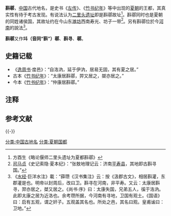 {{NoteTA 
|1=zh-cn:鄩;zh-tw:鄩;zh-hk:鄩;zh-sg:鄩
}}

'''斟鄩'''{{NoteTag|{{標音|字=斟鄩|拼音=Zhēnxún|注音=ㄓㄣㄒㄩㄣˊ|langjin=zhen<sup>1</sup>sin<sup>2</sup>|}}}}，[[中国|中国]]古代地名，是史书《[[左传|左传]]》、《[[竹书纪年|竹书纪年]]》等中出现的[[夏朝|夏朝]]的王都，其真实性有待于考古发现。有说法认为[[二里头遗址|二里头遗址]]即是斟鄩故址<ref>方酉生《略论偃师二里头遗址为夏都斟鄩》</ref>。斟鄩同时也是夏朝的同姓诸侯国，其故址约在今山东[[潍坊|潍坊]]西南寿光、坊子一带<ref>[[司马贞|司马贞]]《史记索隐·夏本纪》：“张敖地理记云：济南[[平寿县|平寿县]]，其地即古斟寻国。”</ref>。另有斟鄩位於今[[河南|河南]]的說法<ref>《[[水经|水经]]·巨洋水注》載：“薛瓒《汉书集注》云：按《汲郡古文》，相居斟灌，东郡灌是也。明帝以封周后，改曰卫。斟寻在河南，非平寿。又云：太康居斟寻，羿亦居之，桀又居之。《尚书·序》曰：太康失国，兄弟五人，徯于洛汭。此即太康之居为近洛也。余考瓒所据，今河南有寻地，卫国有观土。《国语》曰：启有五观，谓之奸子。五观盖其名也。所处之邑，其名曰观。皇甫谧曰：卫地。”</ref>。

'''斟鄩'''又作'''㘰（音同“斟”）鄩'''、'''斟寻'''、'''鄩'''。

==史籍记载==
* 《[[逸周书|逸周书]]·度邑》：“自洛汭，延于伊汭，居易无固，其有夏之居。”
* 古本《[[竹书纪年|竹书纪年]]》：“太康居斟鄩，羿又居之，桀亦居之。”
* 今本《[[竹书纪年|竹书纪年]]》：“仲康居斟鄩。”

== 注释 ==
{{NoteFoot}}

== 参考文献 ==
{{Reflist}}

{{-}}
{{山东省先秦列国}}

[[分类:中国古地名|分类:中国古地名]]
[[分类:夏朝国都|分类:夏朝国都]]